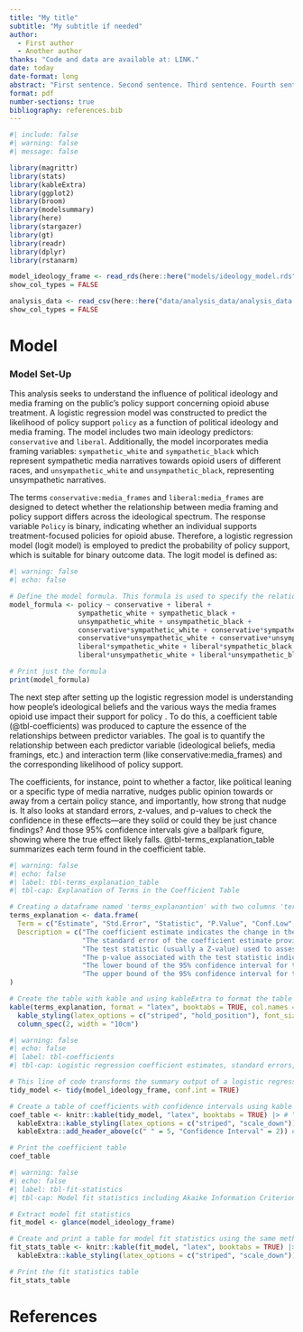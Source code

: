 ```yaml
---
title: "My title"
subtitle: "My subtitle if needed"
author: 
  - First author
  - Another author
thanks: "Code and data are available at: LINK."
date: today
date-format: long
abstract: "First sentence. Second sentence. Third sentence. Fourth sentence."
format: pdf
number-sections: true
bibliography: references.bib
---
```


```r
#| include: false
#| warning: false
#| message: false

library(magrittr)
library(stats)
library(kableExtra)
library(ggplot2)
library(broom)
library(modelsummary)
library(here)
library(stargazer)
library(gt)
library(readr)
library(dplyr)
library(rstanarm)

model_ideology_frame <- read_rds(here::here("models/ideology_model.rds"))
show_col_types = FALSE

analysis_data <- read_csv(here::here("data/analysis_data/analysis_data.csv"))
show_col_types = FALSE
```

# Model
### Model Set-Up
This analysis seeks to understand the influence of political ideology and media framing on the public's policy support concerning opioid abuse treatment. A logistic regression model was constructed to predict the likelihood of policy support `policy` as a function of political ideology and media framing. The model includes two main ideology predictors: `conservative` and `liberal`. Additionally, the model incorporates media framing variables: `sympathetic_white` and `sympathetic_black` which represent sympathetic media narratives towards opioid users of different races, and `unsympathetic_white` and `unsympathetic_black`, representing unsympathetic narratives.

The terms `conservative:media_frames` and `liberal:media_frames` are designed to detect whether the relationship between media framing and policy support differs across the ideological spectrum. The response variable `Policy` is binary, indicating whether an individual supports treatment-focused policies for opioid abuse. Therefore, a logistic regression model (logit model) is employed to predict the probability of policy support, which is suitable for binary outcome data. The logit model is defined as:

```r
#| warning: false
#| echo: false

# Define the model formula. This formula is used to specify the relationship between a dependent variable and multiple independent variables in a regression model. The dependent variable (policy) is influenced by various predictors including political ideology (conservative and liberal) and media frames (sympathetic_white, sympathetic_black, unsympathetic_white, unsympathetic_black)
model_formula <- policy ~ conservative + liberal + 
                 sympathetic_white + sympathetic_black + 
                 unsympathetic_white + unsympathetic_black +
                 conservative*sympathetic_white + conservative*sympathetic_black +
                 conservative*unsympathetic_white + conservative*unsympathetic_black +
                 liberal*sympathetic_white + liberal*sympathetic_black +
                 liberal*unsympathetic_white + liberal*unsympathetic_black

# Print just the formula
print(model_formula)

```

The next step after setting up the logistic regression model is understanding how people's ideological beliefs and the various ways the media frames opioid use impact their support for policy . To do this, a coefficient table (@tbl-coefficients) was produced to capture the essence of the relationships between predictor variables. The goal is to quantify the relationship between each predictor variable (ideological beliefs, media framings, etc.) and interaction term (like conservative:media_frames) and the corresponding likelihood of policy support.

The coefficients, for instance, point to whether a factor, like political leaning or a specific type of media narrative, nudges public opinion towards or away from a certain policy stance, and importantly, how strong that nudge is. It also looks at standard errors, z-values, and p-values to check the confidence in these effects—are they solid or could they be just chance findings? And those 95% confidence intervals give a ballpark figure, showing where the true effect likely falls. @tbl-terms_explanation_table summarizes each term found in the coefficient table.

```r
#| warning: false
#| echo: false
#| label: tbl-terms_explanation_table
#| tbl-cap: Explanation of Terms in the Coefficient Table

# Creating a dataframe named 'terms_explanantion' with two columns 'term' and 'description' in order to define the explanations for each term in the coefficient table used later in the paper
terms_explanation <- data.frame(
  Term = c("Estimate", "Std.Error", "Statistic", "P.Value", "Conf.Low", "Conf.High"),
  Description = c("The coefficient estimate indicates the change in the log odds of the outcome for a one-unit increase in the predictor. Positive values indicate an increase in the likelihood of policy support, while negative values suggest a decrease.",
                  "The standard error of the coefficient estimate provides a measure of the estimate's precision. Smaller values indicate more precise estimates.",
                  "The test statistic (usually a Z-value) used to assess the significance of the predictor is derived from the coefficient estimate divided by its standard error.",
                  "The p-value associated with the test statistic indicates the probability of observing the data, or something more extreme, under the null hypothesis that the coefficient is zero. A p-value below a certain threshold (e.g., 0.05) suggests statistical significance.",
                  "The lower bound of the 95% confidence interval for the coefficient estimate provides a range within which we are 95% confident that the true coefficient value lies.",
                  "The upper bound of the 95% confidence interval for the coefficient estimate, together with the lower bound, offers insight into the estimate's uncertainty; narrower intervals indicate more precise estimates.")
)

# Create the table with kable and using kableExtra to format the table properly to fit on the pdf page nicely or else the columns would overlap to try and fit
kable(terms_explanation, format = "latex", booktabs = TRUE, col.names = c("Term", "Description"), align = c('l', 'l')) |>
  kable_styling(latex_options = c("striped", "hold_position"), font_size = 10) |>
  column_spec(2, width = "10cm")

```

```r
#| warning: false
#| echo: false
#| label: tbl-coefficients
#| tbl-cap: Logistic regression coefficient estimates, standard errors, z-values, p-values, and 95% confidence intervals.

# This line of code transforms the summary output of a logistic regression model (stored in 'model_ideology_frame') into a tidy format. The 'tidy' function is from the 'broom' package. It extracts the essential elements of the model's summary (e.g., coefficients, standard errors, z-values, and p-values) and augments it with 95% confidence intervals for each coefficient.
tidy_model <- tidy(model_ideology_frame, conf.int = TRUE)

# Create a table of coefficients with confidence intervals using kable and kableExtra
coef_table <- knitr::kable(tidy_model, "latex", booktabs = TRUE) |> # "booktabs = TRUE" is used to render a professional-quality table layout.
  kableExtra::kable_styling(latex_options = c("striped", "scale_down")) |> # this line using 'latex_options' applies striped rows for better readability and scaling down the table to fit within the page margins.
  kableExtra::add_header_above(c(" " = 5, "Confidence Interval" = 2)) # Header above confidence interval columns for better clarification

# Print the coefficient table
coef_table

```

```r
#| warning: false
#| echo: false
#| label: tbl-fit-statistics
#| tbl-cap: Model fit statistics including Akaike Information Criterion (AIC), Bayesian Information Criterion (BIC), and other relevant measures.

# Extract model fit statistics
fit_model <- glance(model_ideology_frame)

# Create and print a table for model fit statistics using the same methods as table 1 (tbl-coefficients)
fit_stats_table <- knitr::kable(fit_model, "latex", booktabs = TRUE) |>
  kableExtra::kable_styling(latex_options = c("striped", "scale_down"))

# Print the fit statistics table
fit_stats_table

```

# References


